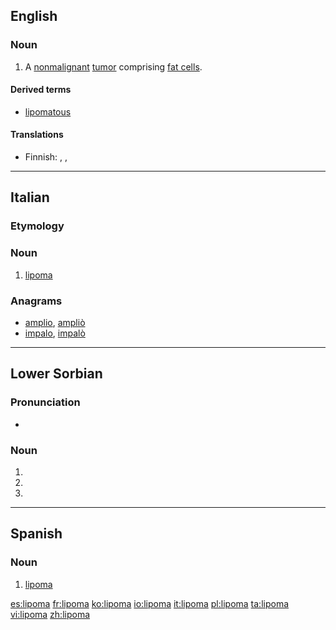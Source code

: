 ==English==
{{wikipedia}}

===Noun===
{{en-noun|pl2=lipomata}}

# {{pathology}} A [[nonmalignant]] [[tumor]] comprising [[fat cell]]s.

====Derived terms====
* [[lipomatous]]

====Translations====
{{trans-top|benign tumor}}
* Finnish: {{t-|fi|rasvakudoskasvain}}, {{t-|fi|lipoma}}, {{t+|fi|lipooma}}
{{trans-mid}}
{{trans-bottom}}

----

==Italian==

===Etymology===
{{confix|lipo|oma|lang=it}}

{{wikipedia|lang=it}}
===Noun===
{{it-noun|lipom|m|a|i}}

# {{context|oncology|lang=it}} [[#English|lipoma]]

===Anagrams===
* [[amplio#Italian|amplio]], [[ampliò#Italian|ampliò]]
* [[impalo#Italian|impalo]], [[impalò#Italian|impalò]]

----

==Lower Sorbian==

===Pronunciation===
* {{IPA|[ˈlʲipɔma]|lang=dsb}}

===Noun===
{{head|dsb|noun form|g=f|g2=dual}}

# {{inflection of|lipa||dat|dual|lang=dsb}}
# {{inflection of|lipa||ins|dual|lang=dsb}}
# {{inflection of|lipa||loc|dual|lang=dsb}}

----
==Spanish==
{{wikipedia|lang=es}}

===Noun===
{{es-noun|m}}

# {{oncology|lang=es}} [[#English|lipoma]]

[[es:lipoma]]
[[fr:lipoma]]
[[ko:lipoma]]
[[io:lipoma]]
[[it:lipoma]]
[[pl:lipoma]]
[[ta:lipoma]]
[[vi:lipoma]]
[[zh:lipoma]]